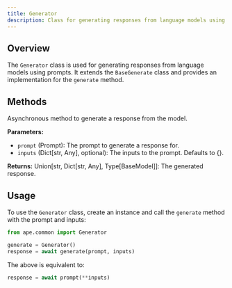 ```yaml
---
title: Generator
description: Class for generating responses from language models using prompts.
---
```


## Overview

The `Generator` class is used for generating responses from language models using prompts. It extends the `BaseGenerate` class and provides an implementation for the `generate` method.

## Methods

<ParamField path="generate" type="method">
  Asynchronous method to generate a response from the model.

**Parameters:**

- `prompt` (Prompt): The prompt to generate a response for.
- `inputs` (Dict[str, Any], optional): The inputs to the prompt. Defaults to {}.

**Returns:**
Union[str, Dict[str, Any], Type[BaseModel]]: The generated response.

</ParamField>

## Usage

To use the `Generator` class, create an instance and call the `generate` method with the prompt and inputs:

```python
from ape.common import Generator

generate = Generator()
response = await generate(prompt, inputs)
```

The above is equivalent to:

```python
response = await prompt(**inputs)
```
